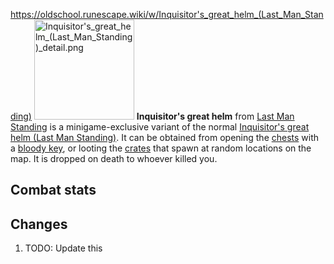 https://oldschool.runescape.wiki/w/Inquisitor's_great_helm_(Last_Man_Standing)
{{Infobox Item
|name = Inquisitor's great helm
|image = [[File:Inquisitor's great helm (Last Man Standing).png]]
|release = [[6 February]] [[2020]]
|update = Last Man Standing Beta and Splashing Restrictions  # TODO: Update this
|members = No
|quest = No
|tradeable = No
|placeholder = No
|equipable = Yes
|stackable = No
|noteable = Yes
|options = Wear, Drop
|examine = The great helmet of the turncloak justiciar.
|value = 20
|alchable = No
|weight = 2.721
|id = 27195
}}
[[File:Inquisitor's great helm (Last Man Standing) detail.png|160px|left]]
'''Inquisitor's great helm''' from [[Last Man Standing]] is a minigame-exclusive variant of the normal [[Inquisitor's great helm (Last Man Standing)]]. It can be obtained from opening the [[Chest (Last Man Standing)|chests]] with a [[bloody key]], or looting the [[Crate (Last Man Standing)|crates]] that spawn at random locations on the map. It is dropped on death to whoever killed you.

==Combat stats==
{{Infobox Bonuses
|astab = -2
|aslash = -2
|acrush = 8
|amagic = -5
|arange = -5
|dstab = 19
|dslash = 10
|dcrush = 21
|dmagic = 0
|drange = 12
|str = 4
|rstr = 0
|mdmg = 0
|prayer = 1
|slot = head
|image = [[File:Inquisitor's great helm (Last Man Standing) equipped male.png|160px]]
|altimage = [[File:Inquisitor's great helm (Last Man Standing) equipped female.png|160px]]
}}

==Changes==
# TODO: Update this
{{Subject changes header}}
{{Subject changes
|date = 4 August 2016
|update = Last Man Standing
|change = The item was made fully available with the release of Last Man Standing.
}}
{{Subject changes footer}}

{{Last Man Standing In-game Items}}